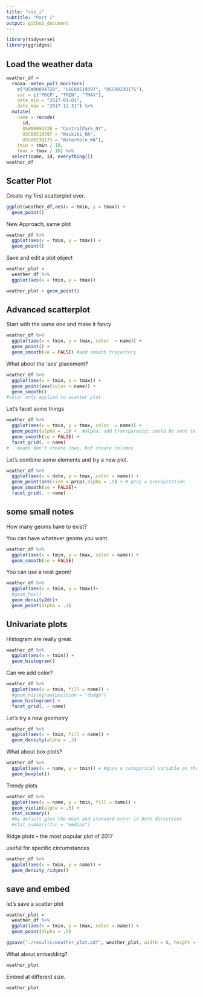 ```yaml
---
title: "vis_i"
subtitle: "Part I"
output: github_document
---
```


```r
library(tidyverse)
library(ggridges)
```

## Load the weather data

```r
weather_df = 
  rnoaa::meteo_pull_monitors(
    c("USW00094728", "USC00519397", "USS0023B17S"),
    var = c("PRCP", "TMIN", "TMAX"), 
    date_min = "2017-01-01",
    date_max = "2017-12-31") %>%
  mutate(
    name = recode(
      id, 
      USW00094728 = "CentralPark_NY", 
      USC00519397 = "Waikiki_HA",
      USS0023B17S = "Waterhole_WA"),
    tmin = tmin / 10,
    tmax = tmax / 10) %>%
  select(name, id, everything())
weather_df
```

## Scatter Plot

Create my first scatterplot ever.

```r
ggplot(weather_df,aes(x = tmin, y = tmax)) +
  geom_point()
```

New Approach, same plot

```r
weather_df %>%
  ggplot(aes(x = tmin, y = tmax)) +
  geom_point()
```

Save and edit a plot object

```r
weather_plot = 
  weather_df %>%
  ggplot(aes(x = tmin, y = tmax))

weather_plot + geom_point()
```

## Advanced scatterplot

Start with the same one and make it fancy

```r
weather_df %>%
  ggplot(aes(x = tmin, y = tmax, color  = name)) +
  geom_point() + 
  geom_smooth(se = FALSE) #add smooth trajectory
```

What about the 'aes' placement?

```r
weather_df %>%
  ggplot(aes(x = tmin, y = tmax)) +  
  geom_point(aes(color = name)) +
  geom_smooth()
#color only applied to scatter plot
```

Let's facet some things

```r
weather_df %>%
  ggplot(aes(x = tmin, y = tmax, color  = name)) +
  geom_point(alpha = .2) +  #alpha: add transparency; could be sent to some variable
  geom_smooth(se = FALSE) +
  facet_grid(. ~ name)
# . means don't create rows, but create columns
```

Let's combine some elements and try a new plot.

```r
weather_df %>%
  ggplot(aes(x = date, y = tmax, color = name)) +
  geom_point(aes(size = prcp),alpha = .5) + # prcp = precipitation
  geom_smooth(se = FALSE)+
  facet_grid(. ~ name)

```

## some small notes

How many geoms have to exist?

You can have whatever geoms you want.

```r
weather_df %>%
  ggplot(aes(x = tmin, y = tmax, color = name)) +
  geom_smooth(se = FALSE)
```

You can use a neat geom!

```r
weather_df %>%
  ggplot(aes(x = tmin, y = tmax))+
  #geom_hex()
  geom_density2d()+
  geom_point(alpha = .3)
```

## Univariate plots

Histogram are really great.

```r
weather_df %>%
  ggplot(aes(x = tmin)) +
  geom_histogram()
```

Can we add color?

```r
weather_df %>%
  ggplot(aes(x = tmin, fill = name)) +
  #geom_histogram(position = "dodge")
  geom_histogram() +
  facet_grid(. ~ name)
```

Let's try a new geometry

```r
weather_df %>%
  ggplot(aes(x = tmin, fill = name)) +
  geom_density(alpha = .3)
```

What about box plots?

```r
weather_df %>%
  ggplot(aes(x = name, y = tmin)) + #give a categorical variable on the x axis
  geom_boxplot()
```

Trendy plots

```r
weather_df %>%
  ggplot(aes(x = name, y = tmin, fill = name)) +
  geom_violin(alpha = .5) + 
  stat_summary()
  #by default give the mean and standard error in both directions
  #stat_summary(fun = "median")
```

Ridge plots -- the most popular plot of 2017

useful for specific circumstances

```r
weather_df %>%
  ggplot(aes(x = tmin, y = name)) +
  geom_density_ridges()
```

## save and embed

let's save a scatter plot

```r
weather_plot = 
  weather_df %>%
  ggplot(aes(x = tmin, y = tmax, color = name)) +
  geom_point(alpha = .5)

ggsave("./results/weather_plot.pdf", weather_plot, width = 8, height = 5)
```

What about embedding?

```r
weather_plot
```

Embed at different size.
```r
weather_plot
```